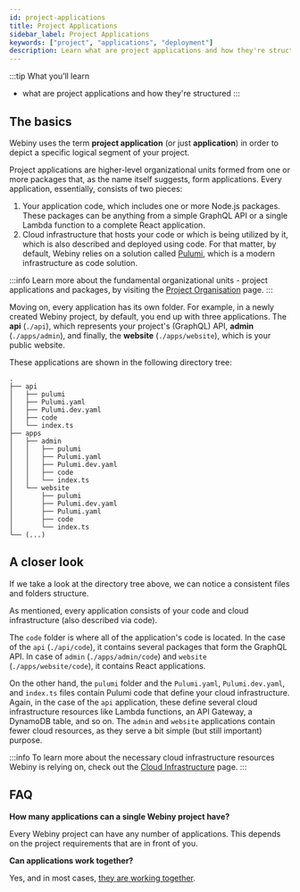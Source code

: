 ```yaml
---
id: project-applications
title: Project Applications
sidebar_label: Project Applications
keywords: ["project", "applications", "deployment"]
description: Learn what are project applications and how they're structured.
---
```



:::tip What you’ll learn
- what are project applications and how they're structured
:::

## The basics

Webiny uses the term **project application** (or just **application**) in order to depict a specific logical segment of your project.

Project applications are higher-level organizational units formed from one or more packages that, as the name itself suggests, form applications. Every application, essentially, consists of two pieces:

1. Your application code, which includes one or more Node.js packages. These packages can be anything from a simple GraphQL API or a single Lambda function to a complete React application.
2. Cloud infrastructure that hosts your code or which is being utilized by it, which is also described and deployed using code. For that matter, by default, Webiny relies on a solution called [Pulumi](/docs/key-topics/deployment/iac-with-pulumi), which is a modern infrastructure as code solution.

:::info
Learn more about the fundamental organizational units - project applications and packages, by visiting the [Project Organisation](/docs/key-topics/project-organization) page.
:::

<!-- vale off -->
Moving on, every application has its own folder. For example, in a newly created Webiny project, by default, you end up with three applications.
The **api** (`./api`), which represents your project's (GraphQL) API, **admin** (`./apps/admin`), and finally, the **website** (`./apps/website`), which is your public website.
<!-- vale on -->

These applications are shown in the following directory tree:

```
.
├── api
│   ├── pulumi
│   ├── Pulumi.yaml
│   ├── Pulumi.dev.yaml
│   ├── code
│   └── index.ts
├── apps
│   ├── admin
│   │   ├── pulumi
│   │   ├── Pulumi.yaml
│   │   ├── Pulumi.dev.yaml
│   │   ├── code
│   │   └── index.ts
│   └── website
│       ├── pulumi
│       ├── Pulumi.dev.yaml
│       ├── Pulumi.yaml
│       ├── code
│       └── index.ts
└── (...)
```

## A closer look

If we take a look at the directory tree above, we can notice a consistent files and folders structure.

As mentioned, every application consists of your code and cloud infrastructure (also described via code).

The `code` folder is where all of the application's code is located. In the case of the `api` (`./api/code`), it contains several packages that form the GraphQL API. In case of `admin` (`./apps/admin/code`) and `website` (`./apps/website/code`), it contains React applications.

On the other hand, the `pulumi` folder and the `Pulumi.yaml`, `Pulumi.dev.yaml`, and `index.ts` files contain Pulumi code that define your cloud infrastructure. Again, in the case of the `api` application, these define several cloud infrastructure resources like Lambda functions, an API Gateway, a DynamoDB table, and so on. The `admin` and `website` applications contain fewer cloud resources, as they serve a bit simple (but still important) purpose.

:::info
To learn more about the necessary cloud infrastructure resources Webiny is relying on, check out the [Cloud Infrastructure](/docs/key-topics/cloud-infrastructure) page.
:::

## FAQ

**How many applications can a single Webiny project have?**

Every Webiny project can have any number of applications. This depends on the project requirements that are in front of you.

**Can applications work together?**

Yes, and in most cases, [they are working together](/docs/key-topics/project-organization#package-and-project-application-dependencies).
